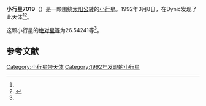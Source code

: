 {{Infobox planet
| bgcolour = #FFFFC0
| name = 7019 Tagayuichan
| symbol = 
| image = 
| caption = 
| discovery = yes
| discovery_ref = 
| discoverer = {{link-jp|杉江淳|杉江淳}}
| discovery_site = [[Dynic|Dynic]] 
| discovered = 1992年3月8日
| designations = yes
| mp_name = 
| named_after = 
| alt_names = 1992 EM1/ 1970 EF1 / 1994 WY3
| mp_category = [[主带小行星|主带小行星]]
| orbit_ref = <ref name="a">[http://ssd.jpl.nasa.gov/sbdb.cgi?sstr=7019 7019 Tagayuichan] {{Wayback|url=http://ssd.jpl.nasa.gov/sbdb.cgi?sstr=7019 |date=20201124022830 }}，小行星數據庫瀏覽器（JPL Small-Body Database Browser）－[[美国国家航空航天局|美国国家航空航天局]]喷气推进实验室</ref>
| epoch = 2456400.5 (2013年4月18日更新)
| aphelion = {{convert|2.7369744|AU|km|3|abbr=on|lk=out}}
| perihelion = {{convert|1.9935318|AU|km|3|abbr=on}}
| semimajor = {{convert|2.3652531|AU|km|3|abbr=on}}
| eccentricity = 0.1571592
| period = 1328.663083 [[日|日]]<br />3.64[[儒略年|儒略年]]
| avg_speed = 
| inclination = 11.41637
| asc_node = 100.59106
| mean_anomaly = 
| arg_peri = 26.54241
| satellites = 
| physical_characteristics = yes
| dimensions = 
| mass = 
| density = 
| surface_grav = 
| escape_velocity = 
| sidereal_day = 
| axial_tilt = 
| pole_ecliptic_lat = 
| pole_ecliptic_lon = 
| albedo = 
| temperatures= 
| temp_name1 = 
| mean_temp_1 = 
| max_temp_1 = 
| temp_name2 = 
| max_temp_2 = 
| spectral_type = 
| abs_magnitude = 26.54241
}}

'''小行星7019'''（{{lang-en|7019 Tagayuichan}}）是一颗围绕[[太阳|太阳]][[公转|公转]]的[[小行星|小行星]]。1992年3月8日，{{link-jp|杉江淳|杉江淳}}在Dynic发现了此天体<ref name="a" /><ref>{{cite news|title=小行星列表|url=http://cfa-www.harvard.edu/iau/lists/NumberedMPs.txt|accessdate=2013-07-08|newspaper=哈佛大学|archive-date=2008-05-17|archive-url=https://web.archive.org/web/20080517010638/http://cfa-www.harvard.edu/iau/lists/NumberedMPs.txt|dead-url=no}}</ref>。

这颗小行星的[[绝对星等|绝对星等]]为26.54241等<ref name="a" />。

==参考文献==
{{reflist}}
{{Minor Planet Number|[[小行星7018|小行星7018]]|[[小行星7020|小行星7020]]}}

{{小天体}}

[[Category:小行星带天体|Category:小行星带天体]]
[[Category:1992年发现的小行星|Category:1992年发现的小行星]]

{{asteroid-stub}}